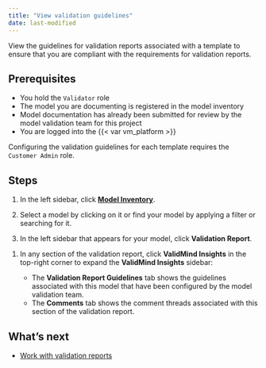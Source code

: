 ```yaml
---
title: "View validation guidelines"
date: last-modified
---
```


View the guidelines for validation reports associated with a template to ensure that you are compliant with the requirements for validation reports.

## Prerequisites

- You hold the `Validator` role
- The model you are documenting is registered in the model inventory
- Model documentation has already been submitted for review by the model validation team for this project
- You are logged into the {{< var vm_platform >}}

::: {.callout-tip}
Configuring the validation guidelines for each template requires the `Customer Admin` role.
:::

## Steps

1. In the left sidebar, click [**Model Inventory**]({{< var vm_url >}}/model-inventory).

2. Select a model by clicking on it or find your model by applying a filter or searching for it.

3. In the left sidebar that appears for your model, click **Validation Report**.

<!--- NR TO DO This looks to be no longer shown in the UI as of March 2024? --->
1. In any section of the validation report, click **ValidMind Insights** in the top-right corner to expand the **ValidMind Insights** sidebar:

   - The **Validation Report Guidelines** tab shows the guidelines associated with this model that have been configured by the model validation team.
   - The **Comments** tab shows the comment threads associated with this section of the validation report.

<!---
## Troubleshooting

[Include any common issues or errors that may arise during the task and how to resolve them.]
--->

## What's next

<!---* [Create project findings](create-project-findings.qmd)--->
* [Work with validation reports](preparing-validation-reports.qmd)
